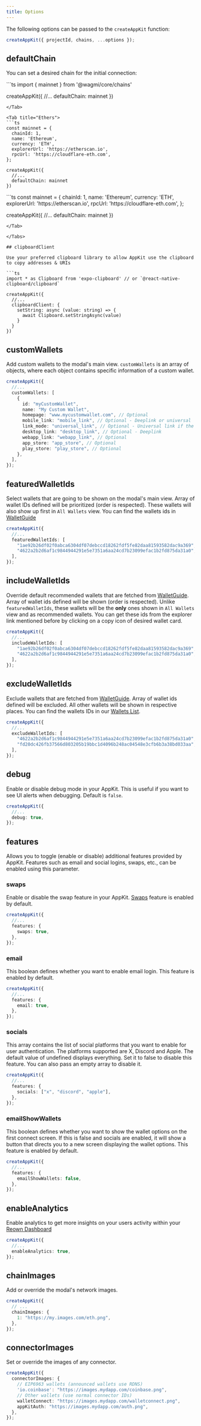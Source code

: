 ```yaml
---
title: Options
---
```


The following options can be passed to the `createAppKit` function:

```ts
createAppKit({ projectId, chains, ...options });
```

## defaultChain

You can set a desired chain for the initial connection:

<Tabs>

<Tab title="Wagmi">
```ts
import { mainnet } from '@wagmi/core/chains'

createAppKit({
//...
defaultChain: mainnet
})

````
</Tab>

<Tab title="Ethers">
```ts
const mainnet = {
  chainId: 1,
  name: 'Ethereum',
  currency: 'ETH',
  explorerUrl: 'https://etherscan.io',
  rpcUrl: 'https://cloudflare-eth.com',
};

createAppKit({
  //...
  defaultChain: mainnet
})
````

</Tab>

<Tab title="Ethers v5">
```ts
const mainnet = {
  chainId: 1,
  name: 'Ethereum',
  currency: 'ETH',
  explorerUrl: 'https://etherscan.io',
  rpcUrl: 'https://cloudflare-eth.com',
};

createAppKit({
//...
defaultChain: mainnet
})

````
</Tab>

</Tabs>

## clipboardClient

Use your preferred clipboard library to allow AppKit use the clipboard to copy addresses & URIs

```ts
import * as Clipboard from 'expo-clipboard' // or `@react-native-clipboard/clipboard`

createAppKit({
  //...
  clipboardClient: {
    setString: async (value: string) => {
      await Clipboard.setStringAsync(value)
    }
  }
})
````

## customWallets

Add custom wallets to the modal's main view. `customWallets` is an array of objects, where each object contains specific information of a custom wallet.

```ts
createAppKit({
  //...
  customWallets: [
    {
      id: "myCustomWallet",
      name: "My Custom Wallet",
      homepage: "www.mycustomwallet.com", // Optional
      mobile_link: "mobile_link", // Optional - Deeplink or universal
      link_mode: "universal_link", // Optional - Universal link if the wallet supports link-mode
      desktop_link: "desktop_link", // Optional - Deeplink
      webapp_link: "webapp_link", // Optional
      app_store: "app_store", // Optional
      play_store: "play_store", // Optional
    },
  ],
});
```

## featuredWalletIds

Select wallets that are going to be shown on the modal's main view. Array of wallet IDs defined will be prioritized (order is respected).
These wallets will also show up first in `All Wallets` view.
You can find the wallets ids in [WalletGuide](https://walletguide.walletconnect.network/)

```ts
createAppKit({
  //...
  featuredWalletIds: [
    "1ae92b26df02f0abca6304df07debccd18262fdf5fe82daa81593582dac9a369", // Rainbow
    "4622a2b2d6af1c9844944291e5e7351a6aa24cd7b23099efac1b2fd875da31a0", // Trust
  ],
});
```

## includeWalletIds

Override default recommended wallets that are fetched from [WalletGuide](https://walletguide.walletconnect.network/).
Array of wallet ids defined will be shown (order is respected).
Unlike `featuredWalletIds`, these wallets will be the **only** ones shown in `All Wallets` view and as recommended wallets.
You can get these ids from the explorer link mentioned before by clicking on a copy icon of desired wallet card.

```ts
createAppKit({
  //...
  includeWalletIds: [
    "1ae92b26df02f0abca6304df07debccd18262fdf5fe82daa81593582dac9a369", // Rainbow
    "4622a2b2d6af1c9844944291e5e7351a6aa24cd7b23099efac1b2fd875da31a0", // Trust
  ],
});
```

## excludeWalletIds

Exclude wallets that are fetched from [WalletGuide](https://walletguide.walletconnect.network/).
Array of wallet ids defined will be excluded.
All other wallets will be shown in respective places.
You can find the wallets IDs in our [Wallets List](/cloud/wallets/wallet-list).

```ts
createAppKit({
  //...
  excludeWalletIds: [
    "4622a2b2d6af1c9844944291e5e7351a6aa24cd7b23099efac1b2fd875da31a0", // Trust
    "fd20dc426fb37566d803205b19bbc1d4096b248ac04548e3cfb6b3a38bd033aa", // Coinbase
  ],
});
```

## debug

Enable or disable debug mode in your AppKit. This is useful if you want to see UI alerts when debugging. Default is `false`.

```ts
createAppKit({
  //...
  debug: true,
});
```

## features

Allows you to toggle (enable or disable) additional features provided by AppKit. Features such as email and social logins, swaps, etc., can be enabled using this parameter.

### swaps

Enable or disable the swap feature in your AppKit. [Swaps](/appkit/react/transactions/swaps) feature is enabled by default.

```ts
createAppKit({
  //...
  features: {
    swaps: true,
  },
});
```

### email

This boolean defines whether you want to enable email login. This feature is enabled by default.

```ts
createAppKit({
  //...
  features: {
    email: true,
  },
});
```

### socials

This array contains the list of social platforms that you want to enable for user authentication. The platforms supported are X, Discord and Apple. The default value of undefined displays everything. Set it to false to disable this feature. You can also pass an empty array to disable it.

```ts
createAppKit({
  //...
  features: {
    socials: ["x", "discord", "apple"],
  },
});
```

### emailShowWallets

This boolean defines whether you want to show the wallet options on the first connect screen. If this is false and socials are enabled, it will show a button that directs you to a new screen displaying the wallet options. This feature is enabled by default.

```ts
createAppKit({
  //...
  features: {
    emailShowWallets: false,
  },
});
```

## enableAnalytics

Enable analytics to get more insights on your users activity within your [Reown Dashboard](https://dashboard.reown.com)

```ts
createAppKit({
  //...
  enableAnalytics: true,
});
```

<Card title="Learn More" href="/cloud/analytics" />

## chainImages

Add or override the modal's network images.

```ts
createAppKit({
  // ...
  chainImages: {
    1: "https://my.images.com/eth.png",
  },
});
```

## connectorImages

Set or override the images of any connector.

```ts
createAppKit({
  connectorImages: {
    // EIP6963 wallets (announced wallets use RDNS)
    'io.coinbase': "https://images.mydapp.com/coinbase.png",
    // Other wallets (use normal connector IDs)
    walletConnect: "https://images.mydapp.com/walletconnect.png",
    appKitAuth: "https://images.mydapp.com/auth.png",
  },
});
```
